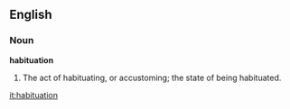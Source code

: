 ==English==

===Noun===

'''habituation'''

#The act of habituating, or accustoming; the state of being habituated.

[[it:habituation]]